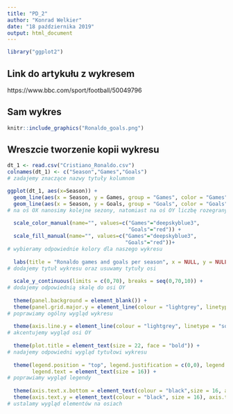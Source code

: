 ---
title: "PD_2"
author: "Konrad Welkier"
date: "18 października 2019"
output: html_document
---

```{r setup, message=FALSE, echo=FALSE}
library("ggplot2")
```

## Link do artykułu z wykresem

https://www.bbc.com/sport/football/50049796

## Sam wykres

```{r, echo = FALSE}
knitr::include_graphics("Ronaldo_goals.png")
```


## Wreszcie tworzenie kopii wykresu
```{r}
dt_1 <- read.csv("Cristiano_Ronaldo.csv")
colnames(dt_1) <- c("Season","Games","Goals")
# zadajemy znaczące nazwy tytuły kolumnom

ggplot(dt_1, aes(x=Season)) + 
  geom_line(aes(x = Season, y = Games, group = "Games", color = "Games"), size = 1.5) + 
  geom_line(aes(x = Season, y = Goals, group = "Goals", color = "Goals"), size = 1.5) + 
# na oś OX nanosimy kolejne sezony, natomiast na oś OY liczbę rozegranych meczów i zdobytych bramek
  
  scale_color_manual(name="", values=c("Games"="deepskyblue3",  
                                       "Goals"="red")) + 
  scale_fill_manual(name="", values=c("Games"="deepskyblue3",
                                      "Goals"="red"))+
# wybieramy odpowiednie kolory dla naszego wykresu
  
  labs(title = "Ronaldo games and goals per season", x = NULL, y = NULL) + 
# dodajemy tytuł wykresu oraz usuwamy tytuły osi
  
  scale_y_continuous(limits = c(0,70), breaks = seq(0,70,10)) +
# dodajemy odpowiednią skalę do osi OY
  
  theme(panel.background = element_blank()) + 
  theme(panel.grid.major.y = element_line(colour = "lightgrey", linetype = "solid", size = 1.2)) +
# poprawiamy ogólny wygląd wykresu
  
  theme(axis.line.y = element_line(colour = "lightgrey", linetype = "solid", size = 1.2)) +
# akcentujemy wygląd osi OY
  
  theme(plot.title = element_text(size = 22, face = "bold")) + 
# nadajemy odpowiedni wygląd tytułowi wykresu
  
  theme(legend.position = "top", legend.justification = c(0,0), legend.key = element_blank(), 
        legend.text = element_text(size = 16)) +
# poprawiamy wygląd legendy
  
  theme(axis.text.x.bottom = element_text(colour = "black",size = 16, angle = 45), axis.ticks = element_blank()) +
  theme(axis.text.y = element_text(colour = "black", size = 16), axis.ticks = element_blank())
# ustalamy wygląd elementów na osiach

```


